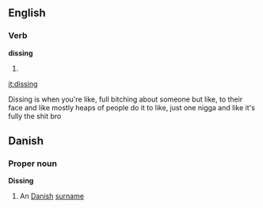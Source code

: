 ==English==
===Verb===
'''dissing'''
# {{present participle of|[[diss]]}}

[[it:dissing]]

Dissing is when you're like, full bitching about someone but like, to their face and like mostly heaps of people do it to like, just one nigga and like it's fully the shit bro

==Danish==
===Proper noun===
'''Dissing'''
# An [[Danish]] [[surname]]